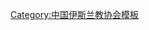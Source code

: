 {{Navbox
| name   = 中国伊斯兰教协会第一届委员会
| title  = [[中国伊斯兰教协会]]第一届委员会
| above  = 1953年5月－1956年12月
| bodyclass = hlist
| group1 = 主任
| list1  = [[包尔汉·沙希迪|包尔汉]]
| group2 = 副主任
| list2  = 
* [[楊靜仁]]
* [[马玉槐]]
* [[达浦生]]
* [[马震武]]
* [[伊敏·马合苏木|伊明·马合苏木]]
| group3 = 
| list3  = 
| group4 = 
| list4  = 
| group5 = 
| list5  = 
| group6 = 
| list6  = 
}}<noinclude>
{{collapsible option}}
[[Category:中国伊斯兰教协会模板]]
</noinclude>